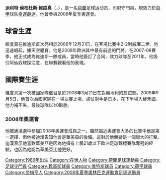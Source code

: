 {{noteTA|G1=football|G2=uefa|G3=西甲|G4=荷蘭足球聯賽
|1=zh-hans:费尔特伊岑;zh-hk:維度真;zh-tw:費爾特伊岑;
}}
{{Infobox football biography
| name = 派利特·維度真<br />Piet Velthuizen
| image = Velthuizen rueda de prensa Hércules.JPG
| image_size = 270
| fullname = Piet Hubertus Velthuizen<ref>{{Cite web |url=http://vitessespelers.punt.nl/index.php?r=1&id=321901&tbl_archief=0 |title=Interview Piet Velthuizen – Vitessespelers |accessdate=2017-04-19 |archive-date=2012-06-03 |archive-url=https://web.archive.org/web/20120603034728/http://vitessespelers.punt.nl/index.php?r=1&id=321901&tbl_archief=0 |dead-url=no }}</ref>
| nickname = 
| height = {{height|m=1.89|precision=0}}
| birth_date = {{birth date and age|df=yes|1986|11|3}}
| birth_place = [[荷蘭|荷蘭]][[奈梅亨|奈梅亨]]
| currentclub = [[幸運薛達|幸運薛達]] 
| clubnumber  = 22
| position = [[守門員|守門員]]
| youthyears1 = 
| youthclubs1 = SCE
| youthyears2 =
| youthclubs2 = [[Quick_1888|Quick 1888]]
| youthyears3 = {{0|0000}}–2006
| youthclubs3 = [[維迪斯職業足球基金會|維迪斯]] / [[阿培爾頓足球俱樂部|AGOVV]]
| years1 = 2006–2010
| clubs1 = [[維迪斯職業足球基金會|維迪斯]]
| caps1  = 108
| goals1 = 0<!-- LEAGUE APPS ONLY -->
| years2 = 2010–2011
| clubs2 = [[靴高斯足球會|靴高斯]]
| caps2  = 3<!-- LEAGUE APPS ONLY -->
| goals2 = 0
| years3 = 2011–2016
| clubs3 = [[維迪斯職業足球基金會|維迪斯]]
| caps3  = 108
| goals3 = 0
| years4 = 2016–2017
| clubs4 = [[海法工人足球俱乐部|海法工人]]
| caps4  = 18
| goals4 = 0
| years5 = 2017
| clubs5 = [[奧摩尼亞體育會|奧摩尼亞]]
| caps5  = 9
| goals5 = 0
| years6 = 2018–2019
| clubs6 = [[AZ_(足球會)|阿爾克馬爾]]
| caps6  = 0
| goals6 = 0
| years7 = 2020
| clubs7 = [[泰斯達體育會|泰斯達]]
| caps7  = 0
| goals7 = 0
| years8 = 2021–
| clubs8 = [[幸運薛達|幸運薛達]]
| caps8  = 1
| goals8 = 0
| nationalyears1 = 2007–2008
| nationalteam1 = [[荷蘭21歲以下國家足球隊|荷蘭U21]]
| nationalcaps1 = 8
| nationalgoals1 = 0
| nationalyears2 = 2008–2009
| nationalteam2 = [[荷蘭國家足球隊|荷蘭B隊]]
| nationalcaps2 = 3
| nationalgoals2 = 0
| nationalyears3 = 2009
| nationalteam3 = [[荷蘭國家足球隊|荷蘭]]
| nationalcaps3 = 1
| nationalgoals3 = 0
| pcupdate = 2021年2月28日
| ntupdate = 2009年11月18日
}}

'''派利特·侯柏杜斯·維度真'''（{{lang-en|'''Piet Hubertus Velthuizen'''}}，{{bd|1986年|11月3日|catIdx=Piet Hubertus Velthuizen}}），是一名[[荷蘭|荷蘭]]足球运动员，司职守門員，現效力於[[荷甲|荷甲]]球队[[幸運薛達|幸運薛達]]。他曾參與2008年夏季奧運會。

==球會生涯==

維度真在維迪斯首次亮相於2006年12月31日，在客場比賽中2-2對威廉二世。他迅速崛起，據天空體育，他是2008年歐洲其中最有前途的門將。在2007-08賽季，他正式成為維迪斯一隊成員，當時他簽訂了合同，效力球隊至2011年。他吸引阿仙奴球探注意，在聯賽觀看他的表現。

==國際賽生涯==
維度真第一次被國家隊徵召是於2008年3月21日在對奧地利的友誼賽。2009年9月5日，他首次為國家隊在一場友賽上場，該仗對手是日本，在下半場入替禾姆。他力補不失，最後球隊以1:0取勝。

===2008年奧運會===

他被迪漢選中參加2008年奧運會成員之一。雖然臨近奧運會大多的比賽中他是第一選擇，但他被迪漢告知他會是華美亞的後備。這對於他無疑是一個很大的打擊。迪漢表示他喜歡華美亞是因為他擁有上屆21歲以下歐洲足球錦標賽隊奪冠的經驗，也因為他認為華美亞比他更好。

{{2008年奧運會男子足球荷蘭參賽名單}}

{{DEFAULTSORT:Velthuizen, Piet}}
[[Category:1986年出生|Category:1986年出生]]
[[Category:在世人物|Category:在世人物]]
[[Category:荷蘭足球運動員|Category:荷蘭足球運動員]]
[[Category:足球守門員|Category:足球守門員]]
[[Category:靴高斯球員|Category:靴高斯球員]]
[[Category:维特斯球员|Category:维特斯球员]]
[[Category:荷甲球員|Category:荷甲球員]]
[[Category:奈梅亨人|Category:奈梅亨人]]
[[Category:2008年夏季奧林匹克運動會足球運動員|Category:2008年夏季奧林匹克運動會足球運動員]]
